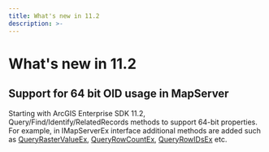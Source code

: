 ```yaml
---
title: What's new in 11.2
description: >-
---
```


# What's new in 11.2

## Support for 64 bit OID usage in MapServer

Starting with ArcGIS Enterprise SDK 11.2, Query/Find/Identify/RelatedRecords methods to support 64-bit properties. 
For example, in IMapServerEx interface additional methods are added such as [QueryRasterValueEx](https://developers.arcgis.com/enterprise-sdk/api-reference/net/IMapServerEx/#imapserverexqueryrastervalueex-method), [QueryRowCountEx](https://developers.arcgis.com/enterprise-sdk/api-reference/net/IMapServerEx/#imapserverexqueryrowcountex-method), [QueryRowIDsEx](https://developers.arcgis.com/enterprise-sdk/api-reference/net/IMapServerEx/#imapserverexqueryrowidsex-method) etc.
